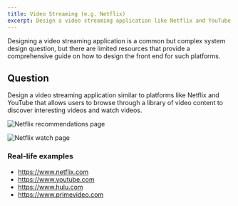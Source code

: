 ```yaml
---
title: Video Streaming (e.g. Netflix)
excerpt: Design a video streaming application like Netflix and YouTube
---
```


Designing a video streaming application is a common but complex system design question, but there are limited resources that provide a comprehensive guide on how to design the front end for such platforms.

## Question

Design a video streaming application similar to platforms like Netflix and YouTube that allows users to browse through a library of video content to discover interesting videos and watch videos.

![Netflix recommendations page](/img/questions/video-streaming-netflix/video-streaming-netflix-netflix-discovery-page.png)

![Netflix watch page](/img/questions/video-streaming-netflix/video-streaming-netflix-netflix-watch-page.png)

### Real-life examples

- https://www.netflix.com
- https://www.youtube.com
- https://www.hulu.com
- https://www.primevideo.com

